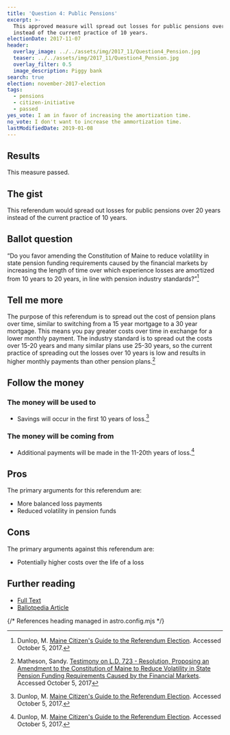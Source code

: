 ```yaml
---
title: 'Question 4: Public Pensions'
excerpt: >-
  This approved measure will spread out losses for public pensions over 20 years
  instead of the current practice of 10 years.
electionDate: 2017-11-07
header:
  overlay_image: ../../assets/img/2017_11/Question4_Pension.jpg
  teaser: ../../assets/img/2017_11/Question4_Pension.jpg
  overlay_filter: 0.5
  image_description: Piggy bank
search: true
election: november-2017-election
tags:
  - pensions
  - citizen-initiative
  - passed
yes_vote: I am in favor of increasing the amortization time.
no_vote: I don't want to increase the ammortization time.
lastModifiedDate: 2019-01-08
---
```


## Results

This measure passed.

## The gist

This referendum would spread out losses for public pensions over 20 years instead of the current practice of 10 years.

## Ballot question

“Do you favor amending the Constitution of Maine to reduce volatility in state pension funding requirements caused by the financial markets by increasing the length of time over which experience losses are amortized from 10 years to 20 years, in line with pension industry standards?”[^3]

<YesNoTable yesContent={frontmatter.yes_vote} noContent={frontmatter.no_vote} />

## Tell me more

The purpose of this referendum is to spread out the cost of pension plans over time, similar to switching from a 15 year mortgage to a 30 year mortgage. This means you pay greater costs over time in exchange for a lower monthly payment. The industry standard is to spread out the costs over 15-20 years and many similar plans use 25-30 years, so the current practice of spreading out the losses over 10 years is low and results in higher monthly payments than other pension plans.[^4]

## Follow the money

### The money will be used to

- Savings will occur in the first 10 years of loss.[^3]

### The money will be coming from

- Additional payments will be made in the 11-20th years of loss.[^3]

## Pros

The primary arguments for this referendum are:

- More balanced loss payments
- Reduced volatility in pension funds

## Cons

The primary arguments against this referendum are:

- Potentially higher costs over the life of a loss

## Further reading

- [Full Text](http://www.mainelegislature.org/legis/bills/getPDF.asp?paper=SP0240&item=1&snum=128)
- [Ballotpedia Article](<https://ballotpedia.org/Maine_Question_4,_Public_Pension_Unfunded_Liabilities_from_Experience_Losses_Amendment_(2017)>)

{/* References heading managed in astro.config.mjs */}
[^1]: Ballotpedia State Desk. [Maine Question 4, Public Pension Unfunded Liabilities from Experience Losses Amendment (2017)](https://ballotpedia.org/Maine_Question_4,_Public_Pension_Unfunded_Liabilities_from_Experience_Losses_Amendment_(2017)). Ballotpedia.  Accessed October 5, 2017.
[^2]: Maine Legislature. [Legislative Document 723](http://www.mainelegislature.org/legis/bills/getPDF.asp?paper=SP0240&item=1&snum=128). Accessed October 5, 2017
[^3]: Dunlop, M. [Maine Citizen's Guide to the Referendum Election](http://www.maine.gov/sos/cec/elec/upcoming/citizensguide2017.pdf). Accessed October 5, 2017.
[^4]: Matheson, Sandy. [Testimony on L.D. 723 - Resolution, Proposing an Amendment to the Constitution of Maine to Reduce Volatility in State Pension Funding Requirements Caused by the Financial Markets](https://legislature.maine.gov/legis/bills/getTestimonyDoc.asp?id=43343). Accessed October 5, 2017
